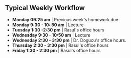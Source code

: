 ## Typical Weekly Workflow

```{=html}


<!--timeline from https://bootsnipp.com/snippets/xrKXW-->

<div class="container mt-5 mb-5">
  <div class="row">
    <div class="col-md-6 offset-md-3">
    	<ul class="timeline">

    		<li> <b>Monday 09:25 am</b> | Previous week's homework due </li>
    		<li> <b>Monday 9:30 - 10: 50 am</b> | Lecture </li>
    		<li> <b>Tuesday 1:30 -2:30 pm</b> | Rasul's office hours </li>
    		<li> <b>Wednesday 9:30 - 10:50 am</b> | Lecture </li>
    		<li> <b>Wednesday 2:30 - 3:30 pm</b> | Dr. Dogucu's office hours. </li>
    		
    		<li> <b>Thursday 2:30 - 3:30 pm</b> | Rasul's office hours </li>
    		<li> <b>Friday 1:30 - 2:30 pm</b> | Rasul's office hours </li>
    		
    	</ul>
    </div>
  </div>
</div>

```